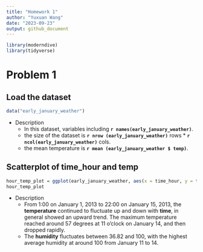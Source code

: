 ```yaml
---
title: "Homework 1"
author: "Yuxuan Wang"
date: "2023-09-23"
output: github_document
---
```


```r
library(moderndive)
library(tidyverse)
```

# Problem 1

## Load the dataset

```r
data("early_january_weather")
```

* Description
  * In this dataset, variables including **`r names(early_january_weather)`**.
  * the size of the dataset is **`r nrow (early_january_weather)`** rows * **`r ncol(early_january_weather)`** cols.
  * the mean temperature is **`r mean (early_january_weather $ temp)`**.

## Scatterplot of time_hour and temp

```r
hour_temp_plot = ggplot(early_january_weather, aes(x = time_hour, y = temp, color = humid)) + geom_point()
hour_temp_plot
```

* Description
  * From 1:00 on January 1, 2013 to 22:00 on January 15, 2013, the **temperature** continued to fluctuate up and down with **time**, in general showed an upward trend. The maximum temperature reached around 57 degrees at 11 o'clock on January 14, and then dropped rapidly. 
  * The **humidity** fluctuates between 36.82 and 100, with the highest average humidity at around 100 from January 11 to 14.
